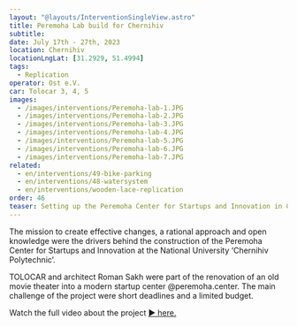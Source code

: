 ```yaml
---
layout: "@layouts/InterventionSingleView.astro"
title: Peremoha Lab build for Chernihiv 
subtitle:
date: July 17th - 27th, 2023
location: Chernihiv
locationLngLat: [31.2929, 51.4994] 
tags: 
  - Replication
operator: Ost e.V.
car: Tolocar 3, 4, 5
images:
  - /images/interventions/Peremoha-lab-1.JPG  
  - /images/interventions/Peremoha-lab-2.JPG
  - /images/interventions/Peremoha-lab-3.JPG
  - /images/interventions/Peremoha-lab-4.JPG
  - /images/interventions/Peremoha-lab-5.JPG
  - /images/interventions/Peremoha-lab-6.JPG
  - /images/interventions/Peremoha-lab-7.JPG
related:
  - en/interventions/49-bike-parking
  - en/interventions/48-watersystem
  - en/interventions/wooden-lace-replication
order: 46
teaser: Setting up the Peremoha Center for Startups and Innovation in Chernihiv. 
---
```

The mission to create effective changes, a rational approach and open knowledge were the drivers behind the construction of the Peremoha Center for Startups and Innovation at the National University ‘Chernihiv Polytechnic’.

TOLOCAR and architect Roman Sakh were part of the renovation of an old movie theater into a modern startup center @peremoha.center. The main challenge of the project were short deadlines and a limited budget.

Watch the full video about the project [▶ here.](https://www.instagram.com/reel/CwApuWZtFhE/?utm_source=ig_web_copy_link&igshid=MzRlODBiNWFlZA==)
